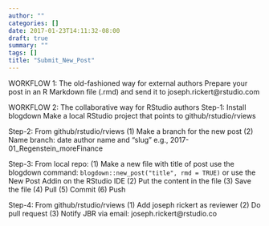 ```yaml
---
author: ""
categories: []
date: 2017-01-23T14:11:32-08:00
draft: true
summary: ""
tags: []
title: "Submit_New_Post"
---
```


WORKFLOW 1: The old-fashioned way for external authors
Prepare your post in an R Markdown file (.rmd) and send it to joseph.rickert@rstudio.com

WORKFLOW 2: The collaborative way for RStudio authors
Step-1: Install blogdown
Make a local RStudio project that points to github/rstudio/rviews

Step-2: From github/rstudio/rviews
         (1) Make a branch for the new post
         (2) Name branch: date author name and "slug"
             e.g., 2017-01_Regenstein_moreFinance

Step-3: From local repo:
         (1) Make a new file with title of post
             use the blogdown command: `blogdown::new_post("title", rmd = TRUE)`
             or use the New Post Addin on the RStudio IDE
         (2) Put the content in the file
         (3) Save the file
         (4) Pull
         (5) Commit
         (6) Push


Step-4: From github/rstudio/rviews
         (1) Add joseph rickert as reviewer
         (2) Do pull request
         (3) Notify JBR via email: joseph.rickert@rstudio.co

